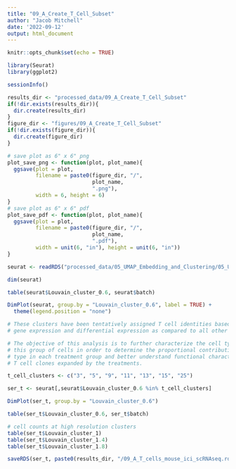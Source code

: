 ```yaml
---
title: "09_A_Create_T_Cell_Subset"
author: "Jacob Mitchell"
date: '2022-09-12'
output: html_document
---
```


```r
knitr::opts_chunk$set(echo = TRUE)
```

```r
library(Seurat)
library(ggplot2)

sessionInfo()
```

```r
results_dir <- "processed_data/09_A_Create_T_Cell_Subset"
if(!dir.exists(results_dir)){
  dir.create(results_dir)
}
figure_dir <- "figures/09_A_Create_T_Cell_Subset"
if(!dir.exists(figure_dir)){
  dir.create(figure_dir)
}
```

```r
# save plot as 6" x 6" png
plot_save_png <- function(plot, plot_name){
  ggsave(plot = plot,
         filename = paste0(figure_dir, "/",
                           plot_name,
                           ".png"),
         width = 6, height = 6)
}
# save plot as 6" x 6" pdf
plot_save_pdf <- function(plot, plot_name){
  ggsave(plot = plot,
         filename = paste0(figure_dir, "/",
                           plot_name,
                           ".pdf"),
         width = unit(6, "in"), height = unit(6, "in"))
}
```

```r
seurat <- readRDS("processed_data/05_UMAP_Embedding_and_Clustering/05_UMAP_Cluster_mouse_ici_scRNAseq.rds")
```

```r
dim(seurat)

table(seurat$Louvain_cluster_0.6, seurat$batch)

DimPlot(seurat, group.by = "Louvain_cluster_0.6", label = TRUE) +
  theme(legend.position = "none")
```

```r
# These clusters have been tentatively assigned T cell identities based on marker
# gene expression and differential expression as compared to all other clusters.

# The objective of this analysis is to further characterize the cell types represented
# this group of cells in order to determine the proportional contribution of each
# type in each treatment group and better understand functional characteristics of
# T cell clones expanded by the treatments.

t_cell_clusters <- c("3", "5", "9", "11", "13", "15", "25")

ser_t <- seurat[,seurat$Louvain_cluster_0.6 %in% t_cell_clusters]
```

```r
DimPlot(ser_t, group.by = "Louvain_cluster_0.6")

table(ser_t$Louvain_cluster_0.6, ser_t$batch)

# cell counts at high resolution clusters
table(ser_t$Louvain_cluster_1)
table(ser_t$Louvain_cluster_1.4)
table(ser_t$Louvain_cluster_1.8)
```

```r
saveRDS(ser_t, paste0(results_dir, "/09_A_T_cells_mouse_ici_scRNAseq.rds"))
```

